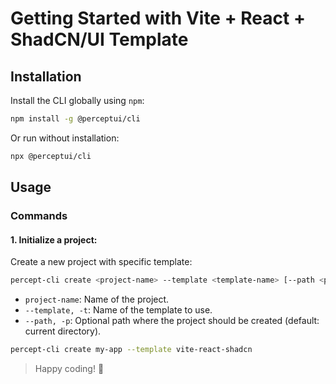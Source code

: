 # Getting Started with Vite + React + ShadCN/UI Template

## Installation

Install the CLI globally using `npm`:

```bash copy
npm install -g @perceptui/cli
```

Or run without installation:

```bash copy
npx @perceptui/cli
```

## Usage

### Commands

#### 1. **Initialize a project:**
   Create a new project with specific template:

```bash
percept-cli create <project-name> --template <template-name> [--path <path>]
```

- `project-name`: Name of the project.
- `--template, -t`: Name of the template to use.
- `--path, -p`: Optional path where the project should be created (default: current directory).

```bash copy
percept-cli create my-app --template vite-react-shadcn
```

> Happy coding! 🚀